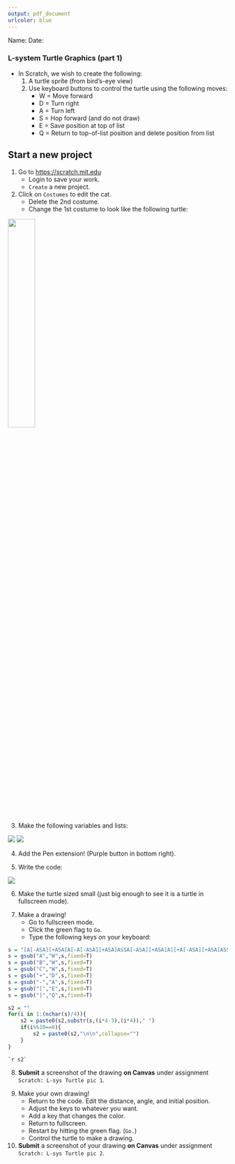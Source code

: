 ```yaml
---
output: pdf_document
urlcolor: blue
---
```


Name: \hspace{4in} Date: \hrule

### L-system Turtle Graphics (part 1)

* In Scratch, we wish to create the following:
    1. A turtle sprite (from bird's-eye view)
    2. Use keyboard buttons to control the turtle using the following moves:
        * W = Move forward
        * D = Turn right
        * A = Turn left
        * S = Hop forward (and do not draw)
        * E = Save position at top of list
        * Q = Return to top-of-list position and delete position from list

## Start a new project

1. Go to [https://scratch.mit.edu](https://scratch.mit.edu)
    * Login to save your work.
    * `Create` a new project. 
2. Click on `Costumes` to edit the cat.
    * Delete the 2nd costume.
    * Change the 1st costume to look like the following turtle:
    
![](turtle.png){width=35%}

3. Make the following variables and lists:

![](variables.png) ![](lists.png)

4. Add the Pen extension! (Purple button in bottom right).

\newpage

5. Write the code:

![](code.png)

6. Make the turtle sized small (just big enough to see it is a turtle in fullscreen mode).

\newpage

7. Make a drawing!
    * Go to fullscreen mode.
    * Click the green flag to `Go`.
    * Type the following keys on your keyboard:
    
```r
s = "[A[-ASA][+ASA]A[-A[-ASA][+ASA]ASSA[-ASA][+ASA]A][+A[-ASA][+ASA]ASSA[-ASA][+ASA]A]A[-ASA][+ASA]A][++A[-ASA][+ASA]A[-A[-ASA][+ASA]ASSA[-ASA][+ASA]A][+A[-ASA][+ASA]ASSA[-ASA][+ASA]A]A[-ASA][+ASA]A][--A[-ASA][+ASA]A[-A[-ASA][+ASA]ASSA[-ASA][+ASA]A][+A[-ASA][+ASA]ASSA[-ASA][+ASA]A]A[-ASA][+ASA]A]SSSSSSSSSSSS"
s = gsub("A","W",s,fixed=T)
s = gsub("B","W",s,fixed=T)
s = gsub("C","W",s,fixed=T)
s = gsub("+","D",s,fixed=T)
s = gsub("-","A",s,fixed=T)
s = gsub("[","E",s,fixed=T)
s = gsub("]","Q",s,fixed=T)

s2 = ""
for(i in 1:(nchar(s)/4)){
    s2 = paste0(s2,substr(s,(i*4-3),(i*4))," ")
    if(i%%10==0){
        s2 = paste0(s2,"\n\n",collapse="")
    }
}

```

\LARGE
```
`r s2`
```
\normalsize

\vfill

8. **Submit** a screenshot of the drawing **on Canvas** under assignment `Scratch: L-sys Turtle pic 1`.

\vfill

\newpage

9. Make your own drawing!
    * Return to the code. Edit the distance, angle, and initial position.
    * Adjust the keys to whatever you want.
    * Add a key that changes the color.
    * Return to fullscreen.
    * Restart by hitting the green flag. (`Go.`)
    * Control the turtle to make a drawing.
10. **Submit** a screenshot of your drawing **on Canvas** under assignment `Scratch: L-sys Turtle pic 2`.
    
    